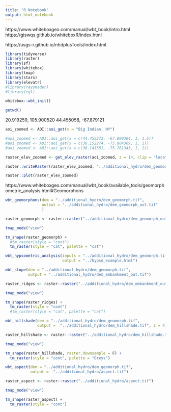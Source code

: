 ```yaml
---
title: "R Notebook"
output: html_notebook
---
```


https://www.whiteboxgeo.com/manual/wbt_book/intro.html
https://giswqs.github.io/whiteboxR/index.html

https://usgs-r.github.io/nhdplusTools/index.html

```r

library(tidyverse)
library(raster)
library(sf)
library(whitebox)
library(tmap)
library(stars)
library(elevatr)
#library(rayshader)
#library(rgl)

whitebox::wbt_init()

```



```r
getwd()
```
20.919259, 105.900520
44.455058, -67.879121
```r
aoi_zoomed <- AOI::aoi_get(x = "Big Indian, NY")

#aoi_zoomed <- AOI::aoi_get(x = c(44.455372, -67.890304, 1, 1.5))
#aoi_zoomed <- AOI::aoi_get(x = c(38.152274, -75.804369, 1, 1))
#aoi_zoomed <- AOI::aoi_get(x = c(38.141581, -75.781343, 1, 1))
```



```r
raster_elev_zoomed <- get_elev_raster(aoi_zoomed, z = 14, clip = "locations")
```


```r
raster::writeRaster(raster_elev_zoomed, "../additional_hydro/dem_geomorph.tif", overwrite = T)
```




```r
raster::plot(raster_elev_zoomed)
```


https://www.whiteboxgeo.com/manual/wbt_book/available_tools/geomorphometric_analysis.html#Geomorphons
```r
wbt_geomorphons(dem = "../additional_hydro/dem_geomorph.tif",
                output = "../additional_hydro/dem_geomorph_out.tif"
                )
```


```r
raster_geomorph <- raster::raster("../additional_hydro/dem_geomorph_out.tif")
```


```r
tmap_mode("view")

tm_shape(raster_geomorph) +
  #tm_raster(style = "cont")
  tm_raster(style = "cat", palette = "cat")
```













```r
wbt_hypsometric_analysis(inputs = "../additional_hydro/dem_geomorph.tif",
                         output = "../hypso_example.html")
```




```r
wbt_slope(dem = "../additional_hydro/dem_geomorph.tif",
          output = "../additional_hydro/dem_embankment_out.tif")
```


```r
raster_ridges <- raster::raster("../additional_hydro/dem_embankment_out.tif")
```


```r
tmap_mode("view")

tm_shape(raster_ridges) +
  tm_raster(style = "cont")
  #tm_raster(style = "cat", palette = "cat")
```






```r
wbt_hillshade(dem = "../additional_hydro/dem_geomorph.tif", 
              output =  "../additional_hydro/dem_hillshade.tif", z = 4)
```

```r
raster_hillshade <- raster::raster("../additional_hydro/dem_hillshade.tif")
```





```r
tmap_mode("view")

tm_shape(raster_hillshade, raster.downsample = F) +
  tm_raster(style = "cont", palette = "Greys")
```





```r
wbt_aspect(dem = "../additional_hydro/dem_geomorph.tif", 
           output =  "../additional_hydro/aspect.tif")
```

```r
raster_aspect <- raster::raster("../additional_hydro/aspect.tif")
```



```r
tmap_mode("view")

tm_shape(raster_aspect) +
  tm_raster(style = "cont")
```


